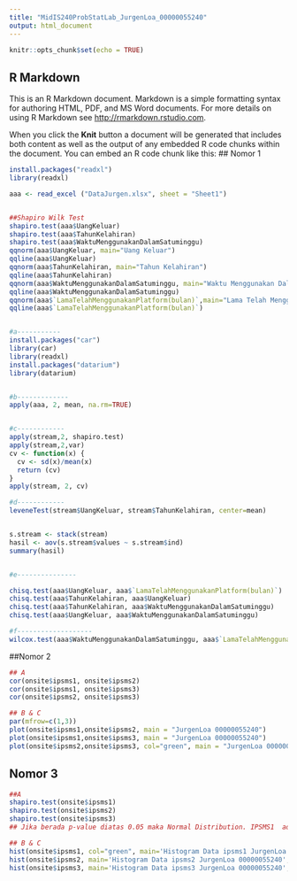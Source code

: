 ---
title: "MidIS240ProbStatLab_JurgenLoa_00000055240"
output: html_document
---

```{r setup, include=FALSE}
knitr::opts_chunk$set(echo = TRUE)
```

## R Markdown

This is an R Markdown document. Markdown is a simple formatting syntax for authoring HTML, PDF, and MS Word documents. For more details on using R Markdown see <http://rmarkdown.rstudio.com>.

When you click the **Knit** button a document will be generated that includes both content as well as the output of any embedded R code chunks within the document. You can embed an R code chunk like this:
## Nomor 1
```{r cars}
install.packages("readxl")
library(readxl)

aaa <- read_excel ("DataJurgen.xlsx", sheet = "Sheet1")



```

```{r pressure, echo=FALSE}
##Shapiro Wilk Test
shapiro.test(aaa$UangKeluar)
shapiro.test(aaa$TahunKelahiran)
shapiro.test(aaa$WaktuMenggunakanDalamSatuminggu)
qqnorm(aaa$UangKeluar, main="Uang Keluar")
qqline(aaa$UangKeluar)
qqnorm(aaa$TahunKelahiran, main="Tahun Kelahiran")
qqline(aaa$TahunKelahiran)
qqnorm(aaa$WaktuMenggunakanDalamSatuminggu, main="Waktu Menggunakan Dalam Satu Minggu")
qqline(aaa$WaktuMenggunakanDalamSatuminggu)
qqnorm(aaa$`LamaTelahMenggunakanPlatform(bulan)`,main="Lama Telah Menggunakan Platform")
qqline(aaa$`LamaTelahMenggunakanPlatform(bulan)`)


#a-----------
install.packages("car")
library(car)
library(readxl)
install.packages("datarium")
library(datarium)


#b-------------
apply(aaa, 2, mean, na.rm=TRUE)


#c------------
apply(stream,2, shapiro.test)
apply(stream,2,var)
cv <- function(x) {
  cv <- sd(x)/mean(x)
  return (cv)
}
apply(stream, 2, cv)

#d------------
leveneTest(stream$UangKeluar, stream$TahunKelahiran, center=mean)


s.stream <- stack(stream)
hasil <- aov(s.stream$values ~ s.stream$ind)
summary(hasil)


#e---------------

chisq.test(aaa$UangKeluar, aaa$`LamaTelahMenggunakanPlatform(bulan)`)
chisq.test(aaa$TahunKelahiran, aaa$UangKeluar)
chisq.test(aaa$TahunKelahiran, aaa$WaktuMenggunakanDalamSatuminggu)
chisq.test(aaa$UangKeluar, aaa$WaktuMenggunakanDalamSatuminggu)

#f-------------------
wilcox.test(aaa$WaktuMenggunakanDalamSatuminggu, aaa$`LamaTelahMenggunakanPlatform(bulan)`)
```

##Nomor 2
```{r pressure, echo=FALSE}
## A
cor(onsite$ipsms1, onsite$ipsms2)
cor(onsite$ipsms1, onsite$ipsms3)
cor(onsite$ipsms2, onsite$ipsms3)

## B & C
par(mfrow=c(1,3))
plot(onsite$ipsms1,onsite$ipsms2, main = "JurgenLoa 00000055240")
plot(onsite$ipsms1,onsite$ipsms3, main = "JurgenLoa 00000055240")
plot(onsite$ipsms2,onsite$ipsms3, col="green", main = "JurgenLoa 00000055240")
```

## Nomor 3
```{r pressure, echo=FALSE}
##A
shapiro.test(onsite$ipsms1)
shapiro.test(onsite$ipsms2)
shapiro.test(onsite$ipsms3)
## Jika berada p-value diatas 0.05 maka Normal Distribution. IPSMS1  adalah normal distribution karena P-value nya berada diatas 0.05. IPSMS3 & IPSMS2 tidak normal karena berada dibawah 0.05.

## B & C
hist(onsite$ipsms1, col="green", main='Histogram Data ipsms1 JurgenLoa 00000055240', xlim = c(0, 5))
hist(onsite$ipsms2, main='Histogram Data ipsms2 JurgenLoa 00000055240', xlim = c(0, 5))
hist(onsite$ipsms3, main='Histogram Data ipsms3 JurgenLoa 00000055240', xlim = c(0, 5))
```
